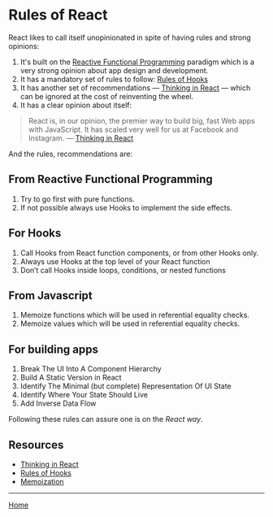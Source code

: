 

<Meta title="Rules of React" component={RulesOfReact} />

# Rules of React

React likes to call itself unopinionated in spite of having rules and strong opinions:

1. It's built on the [Reactive Functional Programming](<(./?path=/docs/thinkinginreact)>) paradigm which is a very strong opinion about app design and development.
2. It has a mandatory set of rules to follow: [Rules of Hooks](https://reactjs.org/docs/hooks-rules.html)
3. It has another set of recommendations &mdash; [Thinking in React](https://reactjs.org/docs/thinking-in-react.html) &mdash; which can be ignored at the cost of reinventing the wheel.
4. It has a clear opinion about itself:

> React is, in our opinion, the premier way to build big, fast Web apps with JavaScript. It has scaled very well for us at Facebook and Instagram. &mdash; [Thinking in React](https://reactjs.org/docs/thinking-in-react.html)

And the rules, recommendations are:

## From Reactive Functional Programming

1. Try to go first with pure functions.
2. If not possible always use Hooks to implement the side effects.

## For Hooks

1. Call Hooks from React function components, or from other Hooks only.
2. Always use Hooks at the top level of your React function
3. Don’t call Hooks inside loops, conditions, or nested functions

## From Javascript

1. Memoize functions which will be used in referential equality checks.
2. Memoize values which will be used in referential equality checks.

## For building apps

1. Break The UI Into A Component Hierarchy
2. Build A Static Version in React
3. Identify The Minimal (but complete) Representation Of UI State
4. Identify Where Your State Should Live
5. Add Inverse Data Flow

Following these rules can assure one is on the _React way_.

## Resources

- [Thinking in React](https://reactjs.org/docs/thinking-in-react.html)
- [Rules of Hooks](https://reactjs.org/docs/hooks-rules.html)
- [Memoization](./?path=/docs/home--storybookdocsonly)

---

[Home](./?path=/docs/home--storybookdocsonly)
